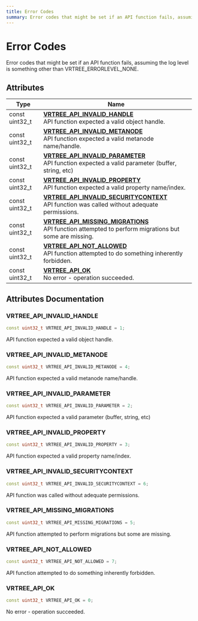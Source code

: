 ```yaml
---
title: Error Codes
summary: Error codes that might be set if an API function fails, assuming the log level is something other than VRTREE_ERRORLEVEL_NONE. 
---
```


# Error Codes

Error codes that might be set if an API function fails, assuming the log level is something other than VRTREE_ERRORLEVEL_NONE. 

## Attributes

| Type           | Name           |
| -------------- | -------------- |
| const uint32_t | **[VRTREE_API_INVALID_HANDLE](../definitions/group__api__errors.mdx#vrtree-api-invalid-handle)** <br />API function expected a valid object handle.  |
| const uint32_t | **[VRTREE_API_INVALID_METANODE](../definitions/group__api__errors.mdx#vrtree-api-invalid-metanode)** <br />API function expected a valid metanode name/handle.  |
| const uint32_t | **[VRTREE_API_INVALID_PARAMETER](../definitions/group__api__errors.mdx#vrtree-api-invalid-parameter)** <br />API function expected a valid parameter (buffer, string, etc)  |
| const uint32_t | **[VRTREE_API_INVALID_PROPERTY](../definitions/group__api__errors.mdx#vrtree-api-invalid-property)** <br />API function expected a valid property name/index.  |
| const uint32_t | **[VRTREE_API_INVALID_SECURITYCONTEXT](../definitions/group__api__errors.mdx#vrtree-api-invalid-securitycontext)** <br />API function was called without adequate permissions.  |
| const uint32_t | **[VRTREE_API_MISSING_MIGRATIONS](../definitions/group__api__errors.mdx#vrtree-api-missing-migrations)** <br />API function attempted to perform migrations but some are missing.  |
| const uint32_t | **[VRTREE_API_NOT_ALLOWED](../definitions/group__api__errors.mdx#vrtree-api-not-allowed)** <br />API function attempted to do something inherently forbidden.  |
| const uint32_t | **[VRTREE_API_OK](../definitions/group__api__errors.mdx#vrtree-api-ok)** <br />No error - operation succeeded.  |

## Attributes Documentation

### VRTREE_API_INVALID_HANDLE

```cpp
const uint32_t VRTREE_API_INVALID_HANDLE = 1;
```

API function expected a valid object handle. 

### VRTREE_API_INVALID_METANODE

```cpp
const uint32_t VRTREE_API_INVALID_METANODE = 4;
```

API function expected a valid metanode name/handle. 

### VRTREE_API_INVALID_PARAMETER

```cpp
const uint32_t VRTREE_API_INVALID_PARAMETER = 2;
```

API function expected a valid parameter (buffer, string, etc) 

### VRTREE_API_INVALID_PROPERTY

```cpp
const uint32_t VRTREE_API_INVALID_PROPERTY = 3;
```

API function expected a valid property name/index. 

### VRTREE_API_INVALID_SECURITYCONTEXT

```cpp
const uint32_t VRTREE_API_INVALID_SECURITYCONTEXT = 6;
```

API function was called without adequate permissions. 

### VRTREE_API_MISSING_MIGRATIONS

```cpp
const uint32_t VRTREE_API_MISSING_MIGRATIONS = 5;
```

API function attempted to perform migrations but some are missing. 

### VRTREE_API_NOT_ALLOWED

```cpp
const uint32_t VRTREE_API_NOT_ALLOWED = 7;
```

API function attempted to do something inherently forbidden. 

### VRTREE_API_OK

```cpp
const uint32_t VRTREE_API_OK = 0;
```

No error - operation succeeded. 
